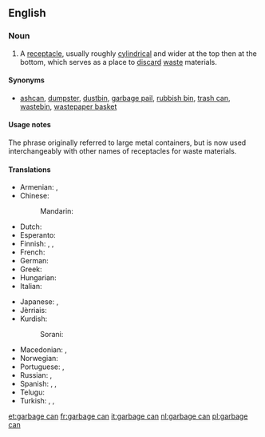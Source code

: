 ==English==

===Noun===
{{en-noun|head=[[garbage]] [[can]]}}

# A [[receptacle]], usually roughly [[cylindrical]] and wider at the top then at the bottom, which serves as a place to [[discard]] [[waste]] materials.

====Synonyms====
* {{sense|container for trash}} [[ashcan]], [[dumpster]], [[dustbin]], [[garbage pail]], [[rubbish bin]], [[trash can]], [[wastebin]], [[wastepaper basket]]

====Usage notes====
The phrase originally referred to large metal containers, but is now used interchangeably with other names of receptacles for waste materials.

====Translations====
{{trans-top|A receptacle, which serves as a place to discard waste materials.}}
* Armenian: {{t-|hy|աղբարկղ|tr=aġbarkġ}},  {{t-|hy|աղբաման|tr=aġbaman}}
* Chinese:
*: Mandarin: {{t|cmn|垃圾桶|tr=lājītǒng, lèsètǒng|sc=Hani}}
* Dutch: {{t+|nl|vuilnisbak|m}}
* Esperanto: {{t-|eo|rubujo}}
* Finnish: {{t-|fi|jäteastia}}, {{t+|fi|roskakori}}, {{t-|fi|roskapönttö}}
* French: {{t+|fr|poubelle|m}}
* German: {{t+|de|Mülleimer|m}}
* Greek: {{t+|el|σκουπιδοτενεκές|m|tr=skoupidotenekés}}
* Hungarian: {{t-|hu|szemétvödör}}
* Italian: {{t+|it|secchio delle immondizie}}
{{trans-mid}}
* Japanese: {{t-|ja|ごみ箱|tr=gomi-bako|sc=Jpan}}, {{t-|ja|ごみ入|tr=gomi-ire|sc=Jpan}}
* Jèrriais: {{tø|roa-jer|bathi à tés|m}}
* Kurdish:
*: Sorani: {{t|ku|ته‌نه‌که‌ی خۆڵ|tr=tenekei xoll|sc=ku-Arab}}
* Macedonian: {{t-|mk|корпа за отпадоци|f|tr=kórpa za otpádoci}},  {{t-|mk|канта за ѓубре|f|tr=kánta za ǵúbre}}
* Norwegian: {{t|no|søppelbøtte}}
* Portuguese: {{t+|pt|lixeira}}, {{t-|pt|cesto de lixo}}
* Russian: {{t-|ru|мусорный ящик|m|tr=músornyj jáščik|sc=Cyrl}}, {{t-|ru|ящик для мусора|m|tr=jáščik dlja músora|sc=Cyrl}}
* Spanish: {{t-|es|bote de la basura|m}}, {{t+|es|basurero|m}}, {{t-|es|tacho de basura|m}}
* Telugu: {{t+|te|చెత్తబుట్ట|tr=cettabutta|sc=Telu}}
* Turkish: {{t-|tr|çöp kutusu}},  {{t+|tr|çöp tenekesi}},  {{t+|tr|çöp}}
{{trans-bottom}}

[[et:garbage can]]
[[fr:garbage can]]
[[it:garbage can]]
[[nl:garbage can]]
[[pl:garbage can]]
